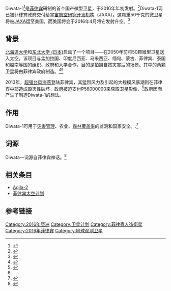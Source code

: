 {{Infobox spaceflight
| name                  = Diwata-1 (PHL-Microsat-1)
| names_list            = <!--list of previous names if the spacecraft has been renamed. 
Include the dates applicable if possible, and separate each name with a linebreak. 
Omit if the spacecraft has only ever been known by one name. 
Do not include Harvard, COSPAR/NSSDC or SATCAT/NORAD/NASA designations as alternative names-->

<!--image of the spacecraft/mission-->
| image                 = Diwata-1.jpg
| image_caption         = Diwata-1
| image_alt             = Diwata-1
| image_size            = <!--include px/em; defaults to 220px-->

<!--Basic details-->
| mission_type          = [[地球观测卫星|地球观测卫星]]
| operator              = [[Department_of_Science_and_Technology_(Philippines)|DOST]]<!--organisation(s) that operate(d) the spacecraft-->
| Harvard_designation   = <!--spacecraft launched 1962 and earlier only (eg. 1957 Alpha 2)-->
| COSPAR_ID             = <!--spacecraft launched since 1963 only (aka NSSDC ID; eg. 1998-067A)-->
| SATCAT                = <!--satellite catalogue number, omit leading zeroes (e.g. 25544)-->
| website               = <!--Homepage of the craft/mission, OFFICIAL PAGES ONLY-->
| mission_duration      = <!--How long the mission lasted-->
| distance_travelled    = <!--How far the spacecraft travelled (if known)-->
| orbits_completed      = <!--number of times the spacecraft orbited the Earth - see below for spacecraft beyond Earth orbit-->
| suborbital_range      = <!--downrange distance reached if spacecraft did not enter orbit-->
| suborbital_apogee     = <!--altitude reached if spacecraft did not enter orbit-->

<!--Spacecraft properties-->
| spacecraft            = <!--Spacecraft name/serial number (eg. Space Shuttle ''Discovery'', Apollo CM-118), etc-->
| spacecraft_type       = <!--eg. GPS Block II, Kobalt-M, US-K, etc-->
| spacecraft_bus        = <!--eg. A2100M, Star-2, etc-->
| manufacturer          = [[Department_of_Science_and_Technology_(Philippines)|DOST]]<br>[[菲律宾大学|菲律宾大学]]<br>[[东北大学_(日本)|东北大学 (日本)]]<br>[[北海道大学|北海道大学]] 
| launch_mass           = <!--fuelled mass at launch, not including rocket or upper stage-->
| BOL_mass              = {{convert|50|kg|lb|abbr=on}}<!--spacecraft mass in orbit at beginning of operational life, after LEOP phase-->
| landing_mass          = <!--Mass after landing (recovered spacecraft only)-->
| dry_mass              = <!--spacecraft mass in orbit without fuel-->
| payload_mass          = <!--Mass of cargo carried by spacecraft (eg. for Space Shuttle), or total mass of instrumentation/equipment/experiments for mission-->
| dimensions            = 55 cm x 35 cm x 55 cm
| power                 = <!--end-of-life power, in watts-->

<!--Launch details-->
| launch_date           = March 2016 <!--{{start date|YYYY|MM|DD|hh|mm|ss|TZ=Z}}-->
| launch_rocket         = TBA <!--Rocket that launched the satellite, include upper stage if distinct from rocket* and if possible flight/tail/serial number-->
| launch_site           = <!--Where the rocket launched from, including complex and pad; do not include the full address or country-->
| launch_contractor     = [[SpaceX|SpaceX]]
| deployment_from       = [[International_Space_Station|ISS]]
| deployment_date       = April 2016
| entered_service       = <!--date on which the spacecraft entered service, if it did not do so immediately after launch-->
<!-- * - e.g. Proton-M/Briz-M not Proton-M, but Titan IV(401)A not Titan IV(401)A-Centaur-->

<!--end of mission-->
| disposal_type         = <!--Whether the spacecraft was deorbited, decommissioned, placed in a graveyard orbit, etc-->
| deactivated           = <!--when craft was decommissioned-->
| destroyed             = <!--when craft was destroyed (if other than by re-entry)-->
| last_contact          = <!--when last signal received if not decommissioned-->
| recovery_by           = <!--recovered by-->
| recovery_date         = <!--recovery date-->
| decay_date            = <!--when craft re-entered the atmosphere, not needed if it landed-->
| landing_date          = <!--when the spacecraft made a controlled landing, not needed if it did not return intact-->
| landing_site          = <!--where the craft landed; site/runway or coordinates-->
<!--
    The following template should be used for ONE of the three above fields "end_of_mission", "decay" or "landing" if the spacecraft is no longer operational.
    If it landed intact, use it for the landing time, otherwise for the date it ceased operations, or the decay date if it was still operational when it re-entered.
    {{end date|YYYY|MM|DD|hh|mm|ss|TZ=Z}} (for Zulu/UTC) or {{end date|YYYY|MM|DD}} (if time unknown) 
-->

<!--orbit parameters-->
<!--as science-related articles, SI units should be the principal units of measurement, however we usually use {{convert}} to display imperial units in parentheses after the initial values-->
| orbit_reference       = <!--geocentric, selenocentric, etc - please link (e.g. [[Geocentric_orbit|Geocentric]])-->
| orbit_regime          = [[Low_Earth_orbit|Low Earth]]<ref name=giantleap>{{cite news|last1=Suarez|first1=KD|title=一个巨大的飞跃：菲微离完成又近了一步（One giant leap: PH microsatellite a step closer to launch）|url=http://www.rappler.com/science-nature/earth-space/118889-diwata-microsatellite-handover-jaxa|accessdate=2016年1月13日|publisher=Rappler|date=2016年1月13日|archive-date=2016年1月16日|archive-url=https://web.archive.org/web/20160116060541/http://www.rappler.com/science-nature/earth-space/118889-diwata-microsatellite-handover-jaxa|dead-url=no}}</ref>
| orbit_longitude       = <!--geosynchronous satellites only-->
| orbit_slot            = <!--Designation of orbital position or slot, if not longitude (e.g plane and position of a GPS satellite)-->
| orbit_semimajor       = <!--semimajor axis-->
| orbit_eccentricity    = <!--orbital eccentricity-->
| orbit_periapsis       = <!--periapsis altitude--> 
| orbit_apoapsis        = <!--apoapsis altitude--> 
| orbit_inclination     = 51.6°
| orbit_period          = <!--time taken to complete an orbit-->
| orbit_RAAN            = <!--right ascension of the ascending node-->
| orbit_arg_periapsis   = <!--argument of perigee/periapsis-->
| orbit_mean_anomaly    = <!--mean anomaly at epoch, only use in conjunction with an epoch value-->
| orbit_mean_motion     = 4<!--mean motion of the satellite, usually measured in orbits per day-->
| orbit_repeat          = <!--repeat interval/revisit time-->
| orbit_velocity        = {{convert|7000|m/s|mph|abbr=on}}<ref name=giantleap/><!--speed at which the spacecraft was travelling at epoch - only use for spacecraft with low orbital eccentricity-->
| orbit_epoch           = <!--the date at which the orbit parameters were correct-->
| orbit_rev_number      = <!--revolution number-->
| apsis                 = <!--planet specific apsis term (eg. gee/helion/selene/etc - defaults to generic "apsis")-->

<!--Telescope parameters-->
| instrument_type       = <!--converts telescope fields to suit a camera or other similar instrument-->
| telescope_name        = 
| telescope_type        = <!--type of telescope, mirror arrangement, etc--> 
| telescope_diameter    = <!--diameter of telescope-->
| telescope_focal_length= <!--focal length of telescope-->
| telescope_area        = <!--collecting area-->
| telescope_wavelength  = <!--wavelengths at which the telescope operates--> 
| telescope_resolution  = <!--resolution of telescope-->
| instruments           = 高精度望眼镜（HPT）<br>星载多光谱成像仪（SMI）<br><small>（载有可调谐液晶滤波器（LCTF））</small><br> 宽视场相机（WFC）<br> Middle Field Camera (MFC)

<!--Only use where a spacecraft/mission is part of a clear programme of sequential missions. 
If in doubt, leave it out-->
| programme             = 菲律宾科学微型地球观测卫星计划
| previous_mission      = 
| next_mission          = [[Diwata-2|Diwata-2]]

<!--mission insignia or patch-->
| insignia              = <!--omit the "file" prefix-->
| insignia_caption      = <!--image caption-->
| insignia_alt          = <!--image alt text-->
| insignia_size         = <!--include px/em; defaults to 180px-->
}}

Diwata-1<ref name="handoverjaxa">{{cite news|last1 = Usman|first1 = Edd|title = 菲律宾创造历史，将Diwata-1交给JAXA进行航天发射（PH makes history, hands over Diwata-1 to JAXA for space launch）|url = http://www.mb.com.ph/ph-makes-history-hands-over-diwata-1-to-jaxa-for-space-launch/|accessdate = 2016年1月13日|work = Manila Bulletin|date = 2016年1月13日|deadurl = yes|archiveurl = https://web.archive.org/web/20160116192236/http://www.mb.com.ph/ph-makes-history-hands-over-diwata-1-to-jaxa-for-space-launch/|archivedate = 2016年1月16日}}</ref>是[[菲律宾|菲律宾]]研制的首个国产微型卫星，于2016年年初发射。<ref>{{cite news|title = 菲首个卫星“DIWATA”将推出（First Philippine microsatellite “DIWATA” set to launch）|url = http://www.gov.ph/2016/01/18/philippines-diwata-microsatellite-launch/|publisher = Official Gazette of the Republic of the Philippines|accessdate = 2016年2月7日|date = 2015年1月18日|deadurl = yes|archiveurl = https://web.archive.org/web/20160120203649/http://www.gov.ph/2016/01/18/philippines-diwata-microsatellite-launch/|archivedate = 2016年1月20日}}</ref>Diwata-1现已被菲律宾政府交付给[[宇宙航空研究開發機構|宇宙航空研究开发机构]]（JAXA）。这颗重50千克的微卫星将被[[宇宙航空研究開發機構|JAXA]]运至美国，而美国将会于2016年4月将它发射升空。<ref>{{cite website|url=http://www.cnsa.gov.cn/n1081/n7529/n7950/807249.html|title=菲首个国产卫星研发成功 盼带动该国卫星事业发展|publisher=中华人民共和国国家航天局|date=2016-01-19|accessdate=2016年2月20日|archive-date=2016年3月3日|archive-url=https://web.archive.org/web/20160303024550/http://www.cnsa.gov.cn/n1081/n7529/n7950/807249.html|dead-url=no}}</ref>

==背景==
[[北海道大学|北海道大学]]和[[东北大学_(日本)|东北大学 (日本)]]启动了一个项目——在2050年前将50颗微型卫星送入太空。该项目与孟加拉国、印度尼西亚、马来西亚、缅甸、蒙古、菲律宾、泰国和越南等国的组织、政府和大学合作，目的是拍摄自然灾害后的场景。其中的两颗卫星将由菲律宾政府制造。<ref name="satnews">{{cite news|title = Asian Universities +  Asian Nations Go Small... Monitor Natural Disasters w/Network Of Microsatellites|url = http://www.satnews.com/story.php?number=900912903|accessdate = 2016年1月14日|publisher = Satnews Daily|date = 2016年1月13日|archive-date = 2016年1月20日|archive-url = https://web.archive.org/web/20160120141209/http://www.satnews.com/story.php?number=900912903|dead-url = no}}</ref><ref name="alliance">{{cite news|last1 = Usman|first1 = Edd|title = DOST says PHL joining Asian 50-microsatellite alliance of 9 countries|url = http://www.mb.com.ph/dost-says-phl-joining-asian-50-microsatellite-alliance-of-9-countries/|accessdate = 2016年1月15日|work = Manila Bulletin|date = 2016年1月15日|deadurl = yes|archiveurl = https://archive.is/20160220062422/http://www.mb.com.ph/dost-says-phl-joining-asian-50-microsatellite-alliance-of-9-countries/|archivedate = 2016年2月20日}}</ref>

2013年，[[超强台风海燕（2013年）|超强台风海燕]]登陆菲律宾，其猛烈风力及引起的大规模风暴潮则在菲律宾中部造成毁灭性破坏，政府被迫支付₱56000000来获取卫星影像，<ref name=alliance/>政府因而产生了制造Diwata-1的想法。

== 作用 ==
Diwata-1可用于[[灾害管理|灾害管理]]、农业、[[森林覆盖率|森林覆盖率]]的监测和国家安全。.<ref name="malaya">{{cite news|last1=Gonzales|first1=Grace|title=PHL working with Japan to launch first Filipino-made satellite in space|url=http://www.angmalaya.net/nation/2015/03/10/9247-phl-working-with-japan-to-launch-first-filipino-made-satellite-in-space|accessdate=12 March 2015|publisher=Ang Malaya Net|date=10 March 2015|archive-url=https://web.archive.org/web/20160304025913/http://www.angmalaya.net/nation/2015/03/10/9247-phl-working-with-japan-to-launch-first-filipino-made-satellite-in-space|archive-date=2016-03-04|dead-url=yes}}</ref>

==词源==
Diwata一词源自菲律宾神话。<ref name="edgedavao">{{cite news|title = DOST：菲律宾制成第一个国产卫星，将用于帮助农业（DOST: First Filipino-made satellite to help agriculture）|url = http://www.edgedavao.net/index.php?option=com_content&view=article&id=24449:dost-first-filipino-made-satellite-to-help-agriculture&catid=38:competitive-edge&Itemid=57|accessdate = 2016年1月19日|agency = Philippine News Agency|publisher = EdgeDavao|date = 2016年1月19日|archive-date = 2016年1月20日|archive-url = https://web.archive.org/web/20160120142338/http://www.edgedavao.net/index.php?option=com_content&view=article&id=24449:dost-first-filipino-made-satellite-to-help-agriculture&catid=38:competitive-edge&Itemid=57|dead-url = no}}</ref>
==相关条目==
*[[Agila-2|Agila-2]]
*[[菲律宾太空计划|菲律宾太空计划]]

==参考链接==
{{Reflist|30em}}
{{commons}}

[[Category:2016年亞洲|Category:2016年亞洲]]
[[Category:卫星计划|Category:卫星计划]]
[[Category:菲律賓人造衛星|Category:菲律賓人造衛星]]
[[Category:2016年菲律宾|Category:2016年菲律宾]]
[[Category:地球观测卫星|Category:地球观测卫星]]